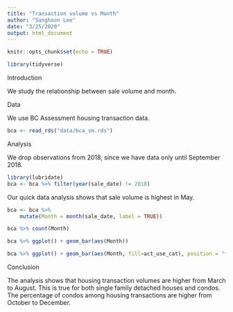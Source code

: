 ```yaml
---
title: "Transaction volume vs Month"
author: "Sanghoon Lee"
date: "3/25/2020"
output: html_document
---
```


```r
knitr::opts_chunk$set(echo = TRUE)
```

```r
library(tidyverse)
```

Introduction

We study the relationship between sale volume and month.

Data

We use BC Assessment housing transaction data. 

```r
bca <- read_rds("data/bca_sm.rds")
```

Analysis

We drop observations from 2018, since we have data only until September 2018.
```r
library(lubridate)
bca <- bca %>% filter(year(sale_date) != 2018)
```

Our quick data analysis shows that sale volume is highest in May.
```r
bca <- bca %>% 
	mutate(Month = month(sale_date, label = TRUE))

bca %>% count(Month)
```

```r
bca %>% ggplot() + geom_bar(aes(Month))
```

```r
bca %>% ggplot() + geom_bar(aes(Month, fill=act_use_cat), position = "fill")
```

Conclusion

The analysis shows that housing transaction volumes are higher from March to August. This is true for both single family detached houses and condos. The percentage of condos among housing transactions are higher from October to December.

